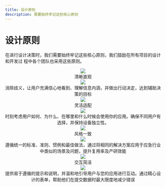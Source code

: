 ```yaml
---
title: 设计原则
description: 需要始终牢记这些核心原则
---
```


# 设计原则

在进行设计决策时，我们需要始终牢记这些核心原则，我们鼓励在所有项目的设计和开发过
程中各个团队也采用这些原则。

<div className='container'>
  <div className='margin-bottom--md margin-top--md'>
    <div align='center'>
      <img src='/img/clear.svg' />
      <div>清晰直观</div>
      <img src='/img/line.svg' />
      <div>
        消除歧义，让用户充满信心地看到、理解信息内涵，并做出行动决定，达到辅助决策的目标
      </div>
    </div>
  </div>
  <div className='margin-bottom--md margin-top--md'>
    <div align='center'>
      <img src='/img/flexible.svg' />
      <div>灵活适配</div>
      <img src='/img/line.svg' />
      <div>
        时刻考虑用户如何、为什么、在哪里和什么时候会使用你的应用。确保不同用户有选择，并保持设备独立性。
      </div>
    </div>
  </div>
  <div className='margin-bottom--md margin-top--md'>
    <div align='center'>
      <img src='/img/button.svg' />
      <div>风格一致</div>
      <img src='/img/line.svg' />
      <div>
        遵循统一的标准、准则、惯例和最佳做法，通过将相同的解决方案应用于应急行业中类似的场景及问题，提升复用率及产研效能
      </div>
    </div>
  </div>
  <div className='margin-bottom--md margin-top--md'>
    <div align='center'>
      <img
        src='/img/interaction.svg'
        style={{ width: '400px', height: '300px' }}
      />
      <div>交互简洁</div>
      <img src='/img/line.svg' />
      <div>
        提供易于遵循的提示和说明，并温和地引导用户与您的应用进行互动。通过精心设计的表单，帮助他们在提交数据时最大限度地减少错误
      </div>
    </div>
  </div>
</div>
